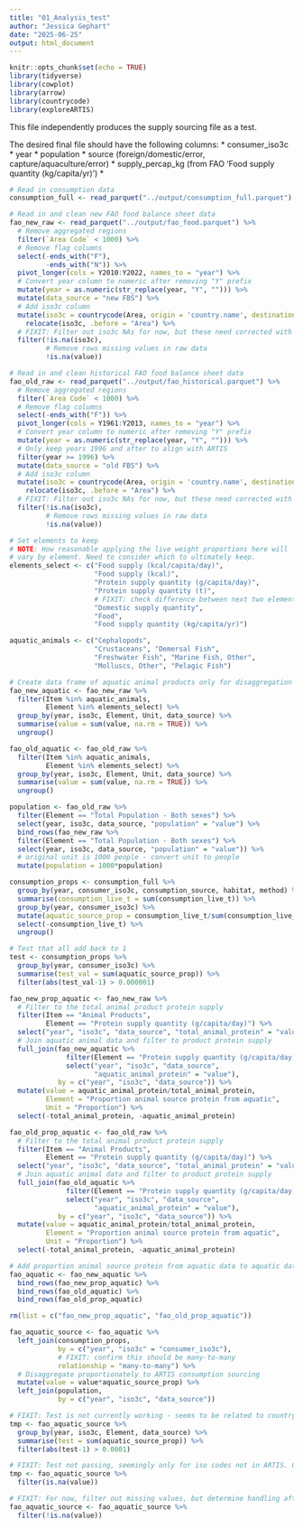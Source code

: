 ```yaml
---
title: "01_Analysis_test"
author: "Jessica Gephart"
date: "2025-06-25"
output: html_document
---
```


```r
knitr::opts_chunk$set(echo = TRUE)
library(tidyverse)
library(cowplot)
library(arrow)
library(countrycode)
library(exploreARTIS)
```

This file independently produces the supply sourcing file as a test. 

The desired final file should have the following columns: 
* consumer_iso3c
* year
* population
* source (foreign/domestic/error, capture/aquaculture/error)
* supply_percap_kg (from FAO 'Food supply quantity (kg/capita/yr)')
* 


```r
# Read in consumption data
consumption_full <- read_parquet("../output/consumption_full.parquet")

# Read in and clean new FAO food balance sheet data
fao_new_raw <- read_parquet("../output/fao_food.parquet") %>% 
  # Remove aggregated regions
  filter(`Area Code` < 1000) %>% 
  # Remove flag columns
  select(-ends_with("F"), 
         -ends_with("N")) %>%
  pivot_longer(cols = Y2010:Y2022, names_to = "year") %>%
  # Convert year column to numeric after removing "Y" prefix
  mutate(year = as.numeric(str_replace(year, "Y", ""))) %>%
  mutate(data_source = "new FBS") %>% 
  # Add iso3c column
  mutate(iso3c = countrycode(Area, origin = 'country.name', destination = 'iso3c')) %>%
    relocate(iso3c, .before = "Area") %>%
  # FIXIT: Filter out iso3c NAs for now, but these need corrected with country standardization
  filter(!is.na(iso3c), 
         # Remove rows missing values in raw data
         !is.na(value))

# Read in and clean historical FAO food balance sheet data
fao_old_raw <- read_parquet("../output/fao_historical.parquet") %>% 
  # Remove aggregated regions
  filter(`Area Code` < 1000) %>% 
  # Remove flag columns
  select(-ends_with("F")) %>%
  pivot_longer(cols = Y1961:Y2013, names_to = "year") %>%
  # Convert year column to numeric after removing "Y" prefix
  mutate(year = as.numeric(str_replace(year, "Y", ""))) %>%
  # Only keep years 1996 and after to align with ARTIS
  filter(year >= 1996) %>%
  mutate(data_source = "old FBS") %>%
  # Add iso3c column
  mutate(iso3c = countrycode(Area, origin = 'country.name', destination = 'iso3c')) %>%
    relocate(iso3c, .before = "Area") %>%
  # FIXIT: Filter out iso3c NAs for now, but these need corrected with country standardization
  filter(!is.na(iso3c), 
         # Remove rows missing values in raw data
         !is.na(value))
```

```r
# Set elements to keep 
# NOTE: How reasonable applying the live weight proportions here will 
# vary by element. Need to consider which to ultimately keep. 
elements_select <- c("Food supply (kcal/capita/day)", 
                     "Food supply (kcal)", 
                     "Protein supply quantity (g/capita/day)",
                     "Protein supply quantity (t)", 
                     # FIXIT: check difference between next two elements
                     "Domestic supply quantity",
                     "Food",
                     "Food supply quantity (kg/capita/yr)")

aquatic_animals <- c("Cephalopods",
                     "Crustaceans", "Demersal Fish",
                     "Freshwater Fish", "Marine Fish, Other",
                     "Molluscs, Other", "Pelagic Fish")

# Create data frame of aquatic animal products only for disaggregation by source
fao_new_aquatic <- fao_new_raw %>%
  filter(Item %in% aquatic_animals,
         Element %in% elements_select) %>%
  group_by(year, iso3c, Element, Unit, data_source) %>%
  summarise(value = sum(value, na.rm = TRUE)) %>%
  ungroup()

fao_old_aquatic <- fao_old_raw %>%
  filter(Item %in% aquatic_animals,
         Element %in% elements_select) %>%
  group_by(year, iso3c, Element, Unit, data_source) %>%
  summarise(value = sum(value, na.rm = TRUE)) %>%
  ungroup()

population <- fao_old_raw %>%
  filter(Element == "Total Population - Both sexes") %>%
  select(year, iso3c, data_source, "population" = "value") %>%
  bind_rows(fao_new_raw %>%
  filter(Element == "Total Population - Both sexes") %>%
  select(year, iso3c, data_source, "population" = "value")) %>%
  # original unit is 1000 people - convert unit to people
  mutate(population = 1000*population)

```

```r
consumption_props <- consumption_full %>%
  group_by(year, consumer_iso3c, consumption_source, habitat, method) %>%
  summarise(consumption_live_t = sum(consumption_live_t)) %>%
  group_by(year, consumer_iso3c) %>%
  mutate(aquatic_source_prop = consumption_live_t/sum(consumption_live_t)) %>%
  select(-consumption_live_t) %>%
  ungroup()

# Test that all add back to 1
test <- consumption_props %>%
  group_by(year, consumer_iso3c) %>%
  summarise(test_val = sum(aquatic_source_prop)) %>%
  filter(abs(test_val-1) > 0.000001) 
```

```r
fao_new_prop_aquatic <- fao_new_raw %>%
  # Filter to the total animal product protein supply
  filter(Item == "Animal Products", 
         Element == "Protein supply quantity (g/capita/day)") %>%
  select("year", "iso3c", "data_source", "total_animal_protein" = "value") %>%
  # Join aquatic animal data and filter to product protein supply
  full_join(fao_new_aquatic %>%
              filter(Element == "Protein supply quantity (g/capita/day)") %>%
              select("year", "iso3c", "data_source", 
                     "aquatic_animal_protein" = "value"), 
            by = c("year", "iso3c", "data_source")) %>%
  mutate(value = aquatic_animal_protein/total_animal_protein,
         Element = "Proportion animal source protein from aquatic",
         Unit = "Proportion") %>%
  select(-total_animal_protein, -aquatic_animal_protein)

fao_old_prop_aquatic <- fao_old_raw %>%
  # Filter to the total animal product protein supply
  filter(Item == "Animal Products", 
         Element == "Protein supply quantity (g/capita/day)") %>%
  select("year", "iso3c", "data_source", "total_animal_protein" = "value") %>%
  # Join aquatic animal data and filter to product protein supply
  full_join(fao_old_aquatic %>%
              filter(Element == "Protein supply quantity (g/capita/day)") %>%
              select("year", "iso3c", "data_source", 
                     "aquatic_animal_protein" = "value"), 
            by = c("year", "iso3c", "data_source")) %>%
  mutate(value = aquatic_animal_protein/total_animal_protein,  
         Element = "Proportion animal source protein from aquatic",
         Unit = "Proportion") %>%
  select(-total_animal_protein, -aquatic_animal_protein)

# Add proportion animal source protein from aquatic data to aquatic data frames and join all together
fao_aquatic <- fao_new_aquatic %>%
  bind_rows(fao_new_prop_aquatic) %>%
  bind_rows(fao_old_aquatic) %>%
  bind_rows(fao_old_prop_aquatic)

rm(list = c("fao_new_prop_aquatic", "fao_old_prop_aquatic"))
```

```r
fao_aquatic_source <- fao_aquatic %>%
  left_join(consumption_props, 
            by = c("year", "iso3c" = "consumer_iso3c"),
            # FIXIT: confirm this should be many-to-many
            relationship = "many-to-many") %>%
  # Disaggregate proportionately to ARTIS consumption sourcing
  mutate(value = value*aquatic_source_prop) %>%
  left_join(population, 
            by = c("year", "iso3c", "data_source"))

# FIXIT: Test is not currently working - seems to be related to country cleaning (e.g., China duplicates likely due to China vs China, Mainland)
tmp <- fao_aquatic_source %>% 
  group_by(year, iso3c, Element, data_source) %>%
  summarise(test = sum(aquatic_source_prop)) %>%
  filter(abs(test-1) > 0.0001)

# FIXIT: Test not passing, seemingly only for iso codes not in ARTIS. Check if this passes after new country standardization
tmp <- fao_aquatic_source %>%
  filter(is.na(value))

# FIXIT: For now, filter out missing values, but determine handling after confirming source of NAs
fao_aquatic_source <- fao_aquatic_source %>%
  filter(!is.na(value))
```


